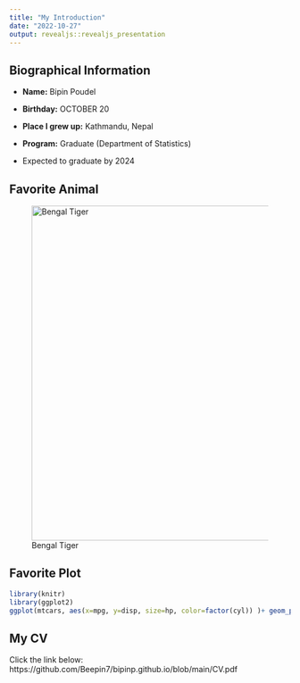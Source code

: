 ```yaml
---
title: "My Introduction"
date: "2022-10-27"
output: revealjs::revealjs_presentation
---
```


## Biographical Information

-   **Name:** Bipin Poudel

-   **Birthday:** OCTOBER 20

-   **Place I grew up:** Kathmandu, Nepal

-   **Program:** Graduate (Department of Statistics)

-   Expected to graduate by 2024

## Favorite Animal

![Bengal Tiger](BengalTiger.jpg){width="600" height="600"}

## Favorite Plot

```r
library(knitr)
library(ggplot2)
ggplot(mtcars, aes(x=mpg, y=disp, size=hp, color=factor(cyl)) )+ geom_point()+ggtitle("MPG vs Disp. by Cyl")
```

## My CV 
Click the link below:
https://github.com/Beepin7/bipinp.github.io/blob/main/CV.pdf